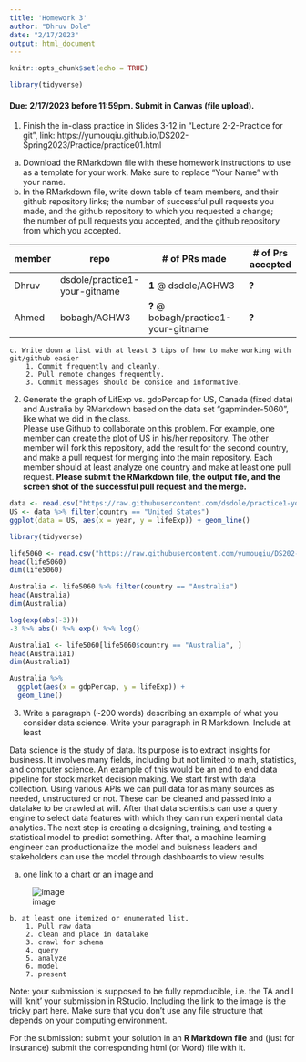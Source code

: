 ```yaml
---
title: 'Homework 3'
author: "Dhruv Dole"
date: "2/17/2023"
output: html_document
---
```


```r
knitr::opts_chunk$set(echo = TRUE)

library(tidyverse)
```

#### Due: 2/17/2023 before 11:59pm. Submit in Canvas (file upload).

1. Finish the in-class practice in Slides 3-12 in "Lecture 2-2-Practice for git", link: https://yumouqiu.github.io/DS202-Spring2023/Practice/practice01.html  
a. Download the RMarkdown file with these homework instructions to use as a template for your work. Make sure to replace "Your Name" with your name.
b. In the RMarkdown file, write down table of team members, and their github repository links;
the number of successful pull requests you made, and the github repository to which you requested a change;  
the number of pull requests you accepted, and the github repository from which you accepted.

| member | repo                          | # of PRs made                         | # of Prs accepted |
|--------|-------------------------------|---------------------------------------|-------------------|
| Dhruv  | dsdole/practice1-your-gitname | **1** @ dsdole/AGHW3                  | **?**             |
| Ahmed  | bobagh/AGHW3                  | **?** @ bobagh/practice1-your-gitname | **?**             |


    c. Write down a list with at least 3 tips of how to make working with git/github easier  
        1. Commit frequently and cleanly.
        2. Pull remote changes frequently.
        3. Commit messages should be consice and informative.
2. Generate the graph of LifExp vs. gdpPercap for US, Canada (fixed data) and Australia by RMarkdown based on the data set "gapminder-5060", like what we did in the class.  
Please use Github to collaborate on this problem. For example, one member can create the plot of US in his/her repository. The other member will fork this repository, add the result for the second country, and make a pull request for merging into the main repository. Each member should at least analyze one country and make at least one pull request. **Please submit the RMarkdown file, the output file, and the screen shot of the successful pull request and the merge.**
```r
data <- read.csv("https://raw.githubusercontent.com/dsdole/practice1-your-gitname/300ee57bd22a06f2726855df4098032666f3fdb7/gapminder-5060.csv")
US <- data %>% filter(country == "United States")
ggplot(data = US, aes(x = year, y = lifeExp)) + geom_line()

```

```r
library(tidyverse)
```

```r
life5060 <- read.csv("https://raw.githubusercontent.com/yumouqiu/DS202-Spring2023/main/Lecture1_collaborative-environment/data/gapminder-5060.csv")
head(life5060)
dim(life5060)
```
```r
Australia <- life5060 %>% filter(country == "Australia")
head(Australia)
dim(Australia)
```
```r
log(exp(abs(-3)))
-3 %>% abs() %>% exp() %>% log()
```
```r
Australia1 <- life5060[life5060$country == "Australia", ]
head(Australia1)
dim(Australia1)
```
```r
Australia %>% 
  ggplot(aes(x = gdpPercap, y = lifeExp)) +
  geom_line()
```


3. Write a paragraph (~200 words) describing an example of what you consider data science. Write your paragraph in R Markdown. Include at least

Data science is the study of data. Its purpose is to extract insights for business. It involves many fields, including
but not limited to math, statistics, and computer science. An example of this would be an end to end data pipeline for
stock market decision making. We start first with data collection. Using various APIs we can pull data for as many
sources as needed, unstructured or not. These can be cleaned and passed into a datalake to be crawled at will. After
that data scientists can use a query engine to select data features with which they can run experimental data analytics.
The next step is creating a designing, training, and testing a statistical model to predict something. After that, a
machine learning engineer can productionalize the model and buisness leaders and stakeholders can use the model through
dashboards to view results

a. one link to a chart or an image and

![image](https://raw.githubusercontent.com/dsdole/practice1-your-gitname/main/01-data-pipeline-architecture-what-is-data-pipeline.webp)


    b. at least one itemized or enumerated list.
        1. Pull raw data
        2. clean and place in datalake
        3. crawl for schema
        4. query
        5. analyze
        6. model
        7. present

Note: your submission is supposed to be fully reproducible, i.e. the TA and I will 'knit' your submission in RStudio. Including the link to the image is the tricky part here. Make sure that you don't use any file structure that depends on your computing environment.


For the submission: submit your solution in an **R Markdown file** and (just for insurance) submit the corresponding html (or Word) file with it. 
